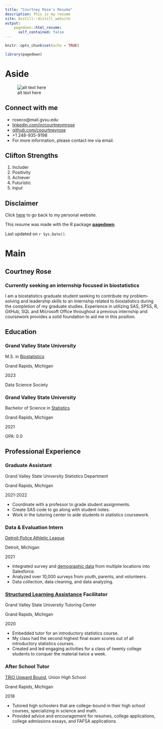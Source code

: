 ```yaml
---
title: "Courtney Rose's Resume"
description: This is my resume
site: distill::distill_website
output:
    pagedown::html_resume:
      self_contained: false
---
```


```r
knitr::opts_chunk$set(echo = TRUE)
```

```r
library(pagedown)
```


Aside
================================================================================


![alt text here](~/STA 518/Course Project/Personal-Website/InternPicture.jpg)


<i class="far fa-id-card"></i> Connect with me {#contact}
--------------------------------------------------------------------------------

- <i class="fa fa-envelope"></i> roseco@mail.gvsu.edu
- <i class="fa fa-linkedin"></i> [linkedin.com/in/courtneymrose](https://www.linkedin.com/in/courtneymrose)
- <i class="fa fa-github"></i> [github.com/coourtneyrose](https://github.com/coourtneyrose)
- <i class="fa fa-phone"></i> +1 248-935-9198
- For more information, please contact me via email.


Clifton Strengths {#clifton}
--------------------------------------------------------------------------------

1. Includer
2. Positivity
3. Achiever
4. Futuristic
5. Input



Disclaimer {#disclaimer}
--------------------------------------------------------------------------------

Click [here](https://frosty-beaver-3fd4d5.netlify.app/) to go back to my personal website.

This resume was made with the R package [**pagedown**](https://github.com/rstudio/pagedown).

Last updated on `r Sys.Date()`.



Main
================================================================================

Courtney Rose {#title}
--------------------------------------------------------------------------------

### Currently seeking an internship focused in biostatistics

I am a biostatistics graduate student seeking to contribute my problem-solving
and leadership skills to an internship related to biostatistics during the 
completion of my graduate studies. Experience in utilizing SAS, SPSS, R, 
GitHub, SQL and Microsoft Office throughout a previous internship and 
coursework provides a solid foundation to aid me in this position.


Education {data-icon=anchor}
--------------------------------------------------------------------------------

### Grand Valley State University

M.S. in [Biostatistics](https://www.gvsu.edu/catalog/program/master-of-science-in-biostatistics.htm)

Grand Rapids, Michigan

2023

Data Science Society

### Grand Valley State University

Bachelor of Science in [Statistics](https://www.gvsu.edu/catalog/program/bachelor-of-arts-or-bachelor-of-science-in-statistics.htm)

Grand Rapids, Michigan

2021

GPA: 0.0
  

Professional Experience {data-icon=suitcase}
--------------------------------------------------------------------------------

### Graduate Assistant

Grand Valley State University Statistics Department

Grand Rapids, Michigan

2021-2022

- Coordinate with a professor to grade student assignments.
- Create SAS code to go along with student notes.
- Work in the tutoring center to aide students in statistics coursework.

### Data & Evaluation Intern

[Detroit Police Athletic League](https://detroitpal.org/)

Detroit, Michigan

2021

- Integrated survey and [demographic data](https://record.umich.edu/articles/midas-detroit-police-athletic-league-to-assess-youth-programs/) from multiple locations into Salesforce.
- Analyzed over 10,000 surveys from youth, parents, and volunteers.
- Data collection, data cleaning, and data analyzing.

### [Structured Learning Assistance](https://www.gvsu.edu/sla-pass/frequently-asked-questions-7.htm) Facilitator

Grand Valley State University Tutoring Center

Grand Rapids, Michigan

2020

- Embedded tutor for an introductory statistics course.
- My class had the second highest final exam scores out of all introductory statistics courses. 
- Created and led engaging activities for a class of twenty college students to conquer the material twice a week. 

### After School Tutor

[TRiO Upward Bound](https://www.gvsu.edu/ub/), Union High School

Grand Rapids, Michigan

2018

- Tutored high schoolers that are college-bound in their high school courses, specializing in science and math.
- Provided advice and encouragement for resumes, college applications, college admissions essays, and FAFSA applications.
